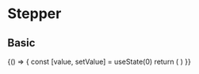 
<Meta title="Components/Stepper" component={Stepper} />

# Stepper

## Basic

<Canvas>
  <Story name="basic">
    {() => {
      const [value, setValue] = useState(0)
      return (
        <Stepper
          minValue={0}
          maxValue={100}
          text="unit"
          onChange={setValue}
          value={value}
        />
      )
    }}
  </Story>
</Canvas>
